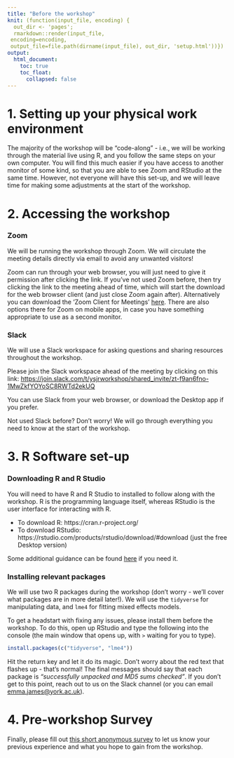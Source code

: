 ```yaml
---
title: "Before the workshop"
knit: (function(input_file, encoding) {
  out_dir <- 'pages';
  rmarkdown::render(input_file,
 encoding=encoding,
 output_file=file.path(dirname(input_file), out_dir, 'setup.html'))})
output: 
  html_document:
    toc: true
    toc_float:
      collapsed: false
---
```


# 1. Setting up your physical work environment 

The majority of the workshop will be "code-along" - i.e., we will be working through the material live using R, and you follow the same steps on your own computer. You will find this much easier if you have access to another monitor of some kind, so that you are able to see Zoom and RStudio at the same time. However, not everyone will have this set-up, and we will leave time for making some adjustments at the start of the workshop.


# 2. Accessing the workshop

### Zoom

We will be running the workshop through Zoom. We will circulate the meeting details directly via email to avoid any unwanted visitors! 

Zoom can run through your web browser, you will just need to give it permission after clicking the link. If you've not used Zoom before, then try clicking the link to the meeting ahead of time, which will start the download for the web browser client (and just close Zoom again after). Alternatively you can download the 'Zoom Client for Meetings' [here](https://zoom.us/download#client_4meeting). There are also options there for Zoom on mobile apps, in case you have something appropriate to use as a second monitor.  


### Slack 

We will use a Slack workspace for asking questions and sharing resources throughout the workshop. 

Please join the Slack workspace ahead of the meeting by clicking on this link: [https://join.slack.com/t/ysjrworkshop/shared_invite/zt-f9an6fno-1MwZkfYOYoSC8RWTd2ekUQ](https://join.slack.com/t/ysjrworkshop/shared_invite/zt-f9an6fno-1MwZkfYOYoSC8RWTd2ekUQ) 

You can use Slack from your web browser, or download the Desktop app if you prefer. 

Not used Slack before? Don't worry! We will go through everything you need to know at the start of the workshop. 

# 3. R Software set-up

### Downloading R and R Studio

You will need to have R and R Studio to installed to follow along with the workshop. R is the programming language itself, whereas RStudio is the user interface for interacting with R.  

* To download R: https://cran.r-project.org/  
* To download RStudio: https://rstudio.com/products/rstudio/download/#download (just the free Desktop version)


Some additional guidance can be found [here](https://datacarpentry.org/r-socialsci/setup.html) if you need it.

### Installing relevant packages

We will use two R packages during the workshop (don't worry - we'll cover what packages are in more detail later!). We will use the `tidyverse` for manipulating data, and `lme4` for fitting mixed effects models.

To get a headstart with fixing any issues, please install them before the workshop. To do this, open up RStudio and type the following into the console (the main window that opens up, with `>` waiting for you to type).

```r
install.packages(c("tidyverse", "lme4"))
```

Hit the return key and let it do its magic. Don't worry about the red text that flashes up - that's normal! The final messages should say that each package is *"successfully unpacked and MD5 sums checked"*. If you don't get to this point, reach out to us on the Slack channel (or you can email [emma.james@york.ac.uk](emma.james@york.ac.uk)).

# 4. Pre-workshop Survey

Finally, please fill out [this short anonymous survey](https://docs.google.com/forms/d/e/1FAIpQLScMYWoy0yHa1MUnMqksYW_XiCi9SwnwmExbgEfC2_G6RiLoZQ/viewform?usp=sf_link) to let us know your previous experience and what you hope to gain from the workshop. 